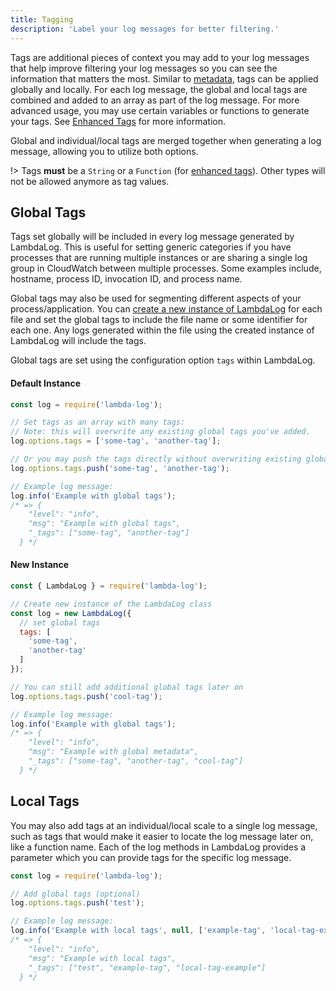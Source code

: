 ```yaml
---
title: Tagging
description: 'Label your log messages for better filtering.'
---
```


Tags are additional pieces of context you may add to your log messages that help improve filtering your log messages so you can see the information that matters the most. Similar to [metadata](/docs/[v]/metadata), tags can be applied globally and locally. For each log message, the global and local tags are combined and added to an array as part of the log message. For more advanced usage, you may use certain variables or functions to generate your tags. See [Enhanced Tags](/docs/[v]/enhanced-tags) for more information.

Global and individual/local tags are merged together when generating a log message, allowing you to utilize both options.

!> Tags **must** be a `String` or a `Function` (for [enhanced tags](/docs/[v]/enhanced-tags)). Other types will not be allowed anymore as tag values.

## Global Tags
Tags set globally will be included in every log message generated by LambdaLog. This is useful for setting generic categories if you have processes that are running multiple instances or are sharing a single log group in CloudWatch between multiple processes. Some examples include, hostname, process ID, invocation ID, and process name.

Global tags may also be used for segmenting different aspects of your process/application. You can [create a new instance of LambdaLog](/docs/[v]/api#loglambdalog) for each file and set the global tags to include the file name or some identifier for each one. Any logs generated within the file using the created instance of LambdaLog will include the tags.

Global tags are set using the configuration option `tags` within LambdaLog.

<!--tabs-->
#### Default Instance
```js
const log = require('lambda-log');

// Set tags as an array with many tags:
// Note: this will overwrite any existing global tags you've added.
log.options.tags = ['some-tag', 'another-tag'];

// Or you may push the tags directly without overwriting existing global tags:
log.options.tags.push('some-tag', 'another-tag');

// Example log message:
log.info('Example with global tags');
/* => {
    "level": "info",
    "msg": "Example with global tags",
    "_tags": ["some-tag", "another-tag"]
  } */
```

#### New Instance
```js
const { LambdaLog } = require('lambda-log');

// Create new instance of the LambdaLog class
const log = new LambdaLog({
  // set global tags
  tags: [
    'some-tag',
    'another-tag'
  ]
});

// You can still add additional global tags later on
log.options.tags.push('cool-tag');

// Example log message:
log.info('Example with global tags');
/* => {
    "level": "info",
    "msg": "Example with global metadata",
    "_tags": ["some-tag", "another-tag", "cool-tag"]
  } */
```
<!--/tabs-->

## Local Tags
You may also add tags at an individual/local scale to a single log message, such as tags that would make it easier to locate the log message later on, like a function name. Each of the log methods in LambdaLog provides a parameter which you can provide tags for the specific log message.

```js
const log = require('lambda-log');

// Add global tags (optional)
log.options.tags.push('test');

// Example log message:
log.info('Example with local tags', null, ['example-tag', 'local-tag-example']);
/* => {
    "level": "info",
    "msg": "Example with local tags",
    "_tags": ["test", "example-tag", "local-tag-example"]
  } */
```
